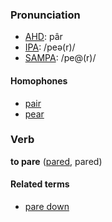 ===Pronunciation===
*[[w:AHD|AHD]]: pâr
*[[w:IPA|IPA]]: /peə(r)/
*[[w:SAMPA|SAMPA]]: /pe@(r)/

====Homophones====
*[[pair]]
*[[pear]]

===Verb===
'''to pare''' ([[pared]], pared)

====Related terms====
*[[pare down]]